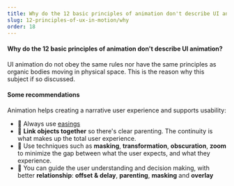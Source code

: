 ```yaml
---
title: Why do the 12 basic principles of animation don't describe UI animation?
slug: 12-principles-of-ux-in-motion/why
order: 18
---
```


<Article
  first="12 principles of UX in motion"
  second="do Disney's 12 principles"
  third="still work for UI animation?"
  introduction="UI animation, as part of the user experience is barely 20 years old (video games and GUI are older and so, are animated earlier than UI). The only tools available to describe how the user interface behaves in time were the 12 animation principles."
>

#### Why do the 12 basic principles of animation don't describe UI animation?

UI animation do not obey the same rules nor have the same principles as organic bodies moving in physical space. This is the reason why this subject if so discussed.

#### Some recommendations

Animation helps creating a narrative user experience and supports usability:

- 🌿 Always use [easings](https://easings.net/fr)
- 🌿 **Link objects together** so there's clear parenting. The continuity is what makes up the total user experience. 
- 🌿 Use techniques such as **masking**, **transformation**, **obscuration**, **zoom** to minimize the gap between what the user expects, and what they experience. 
- 🌿 You can guide the user understanding and decision making, with better **relationship**: **offset & delay**, **parenting**, **masking** and **overlay**

</Article>
